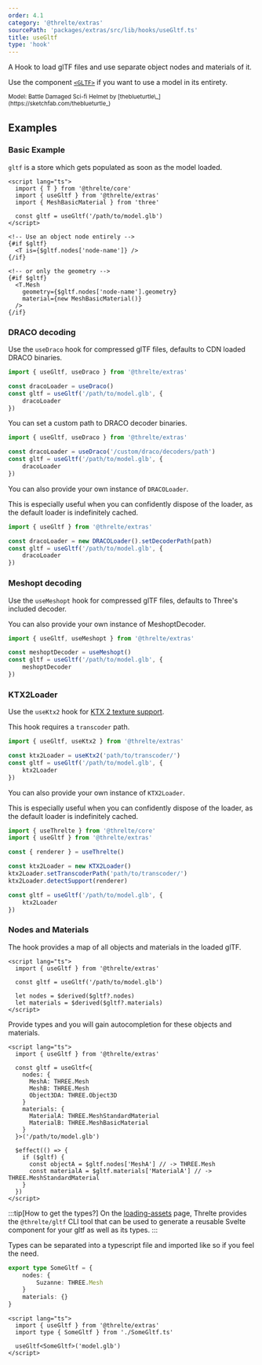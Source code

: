 ```yaml
---
order: 4.1
category: '@threlte/extras'
sourcePath: 'packages/extras/src/lib/hooks/useGltf.ts'
title: useGltf
type: 'hook'
---
```



A Hook to load glTF files and use separate object nodes and materials of it.

Use the component [`<GLTF>`](/reference/extras/gltf) if you want to use a model in its entirety.

<Example path="extras/use-gltf" />

<small>
	Model: Battle Damaged Sci-fi Helmet by [theblueturtle\_](https://sketchfab.com/theblueturtle_)
</small>

## Examples

### Basic Example

`gltf` is a store which gets populated as soon as the model loaded.

```svelte
<script lang="ts">
  import { T } from '@threlte/core'
  import { useGltf } from '@threlte/extras'
  import { MeshBasicMaterial } from 'three'

  const gltf = useGltf('/path/to/model.glb')
</script>

<!-- Use an object node entirely -->
{#if $gltf}
  <T is={$gltf.nodes['node-name']} />
{/if}

<!-- or only the geometry -->
{#if $gltf}
  <T.Mesh
    geometry={$gltf.nodes['node-name'].geometry}
    material={new MeshBasicMaterial()}
  />
{/if}
```

### DRACO decoding

Use the `useDraco` hook for compressed glTF files, defaults to CDN loaded DRACO binaries.

```ts
import { useGltf, useDraco } from '@threlte/extras'

const dracoLoader = useDraco()
const gltf = useGltf('/path/to/model.glb', {
	dracoLoader
})
```

You can set a custom path to DRACO decoder binaries.

```ts
import { useGltf, useDraco } from '@threlte/extras'

const dracoLoader = useDraco('/custom/draco/decoders/path')
const gltf = useGltf('/path/to/model.glb', {
	dracoLoader
})
```

You can also provide your own instance of `DRACOLoader`.

This is especially useful when you can confidently dispose of the loader, as the default loader is indefinitely cached.

```ts
import { useGltf } from '@threlte/extras'

const dracoLoader = new DRACOLoader().setDecoderPath(path)
const gltf = useGltf('/path/to/model.glb', {
	dracoLoader
})
```

### Meshopt decoding

Use the `useMeshopt` hook for compressed glTF files, defaults to Three's included decoder.

You can also provide your own instance of MeshoptDecoder.

```ts
import { useGltf, useMeshopt } from '@threlte/extras'

const meshoptDecoder = useMeshopt()
const gltf = useGltf('/path/to/model.glb', {
	meshoptDecoder
})
```

### KTX2Loader

Use the `useKtx2` hook for [KTX 2 texture support](https://threejs.org/docs/#examples/en/loaders/KTX2Loader).

This hook requires a `transcoder` path.

```ts
import { useGltf, useKtx2 } from '@threlte/extras'

const ktx2Loader = useKtx2('path/to/transcoder/')
const gltf = useGltf('/path/to/model.glb', {
	ktx2Loader
})
```

You can also provide your own instance of `KTX2Loader`.

This is especially useful when you can confidently dispose of the loader, as the default loader is indefinitely cached.

```ts
import { useThrelte } from '@threlte/core'
import { useGltf } from '@threlte/extras'

const { renderer } = useThrelte()

const ktx2Loader = new KTX2Loader()
ktx2Loader.setTranscoderPath('path/to/transcoder/')
ktx2Loader.detectSupport(renderer)

const gltf = useGltf('/path/to/model.glb', {
	ktx2Loader
})
```

### Nodes and Materials

The hook provides a map of all objects and materials in the loaded glTF.

```svelte
<script lang="ts">
  import { useGltf } from '@threlte/extras'

  const gltf = useGltf('/path/to/model.glb')

  let nodes = $derived($gltf?.nodes)
  let materials = $derived($gltf?.materials)
</script>
```

Provide types and you will gain autocompletion for these objects and materials.

```svelte
<script lang="ts">
  import { useGltf } from '@threlte/extras'

  const gltf = useGltf<{
    nodes: {
      MeshA: THREE.Mesh
      MeshB: THREE.Mesh
      Object3DA: THREE.Object3D
    }
    materials: {
      MaterialA: THREE.MeshStandardMaterial
      MaterialB: THREE.MeshBasicMaterial
    }
  }>('/path/to/model.glb')

  $effect(() => {
    if ($gltf) {
      const objectA = $gltf.nodes['MeshA'] // -> THREE.Mesh
      const materialA = $gltf.materials['MaterialA'] // -> THREE.MeshStandardMaterial
    }
  })
</script>
```

:::tip[How to get the types?]
On the [loading-assets](/learn/basics/loading-assets) page, Threlte provides the
`@threlte/gltf` CLI tool that can be used to generate a reusable Svelte component for your gltf as
well as its types.
:::

Types can be separated into a typescript file and imported like so if you feel the need.

```ts title=SomeGltf.ts
export type SomeGltf = {
	nodes: {
		Suzanne: THREE.Mesh
	}
	materials: {}
}
```

```svelte title=MyComponent.svelte
<script lang="ts">
  import { useGltf } from '@threlte/extras'
  import type { SomeGltf } from './SomeGltf.ts'

  useGltf<SomeGltf>('model.glb')
</script>
```
